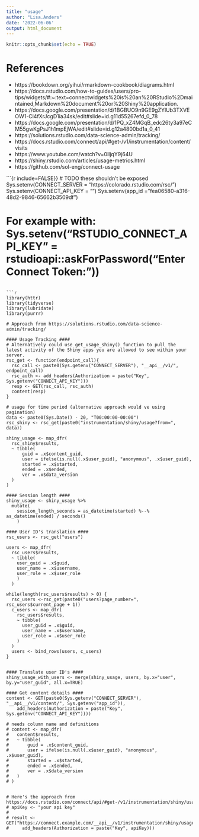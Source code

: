 ```yaml
---
title: "usage"
author: "Lisa.Anders"
date: '2022-06-06'
output: html_document
---
```


```r
knitr::opts_chunk$set(echo = TRUE)
```

# References

 - https://bookdown.org/yihui/rmarkdown-cookbook/diagrams.html
 - https://docs.rstudio.com/how-to-guides/users/pro-tips/widgets/#:~:text=connectwidgets%20is%20an%20RStudio%2Dmaintained,Markdown%20document%20or%20Shiny%20application.
 - https://docs.google.com/presentation/d/1BGBUO9n9GE9gZYlUb3TXVEOW1-Ci4fXrJcgD1ia34sk/edit#slide=id.g11d55267efd_0_78
 - https://docs.google.com/presentation/d/1PQ_xZ4MGqB_edc26ty3a97eCM55gwKgPsJ1h1mpEjWA/edit#slide=id.g12a4800bd1a_0_41
 - https://solutions.rstudio.com/data-science-admin/tracking/
 - https://docs.rstudio.com/connect/api/#get-/v1/instrumentation/content/visits
 - https://www.youtube.com/watch?v=0iljqY9j64U
 - https://shiny.rstudio.com/articles/usage-metrics.html 
 - https://github.com/sol-eng/connect-usage
 


```{r include=FALSE}}
# TODO these shouldn't be exposed 
Sys.setenv(CONNECT_SERVER = "https://colorado.rstudio.com/rsc/")
Sys.setenv(CONNECT_API_KEY = "")
Sys.setenv(app_id = "fea06580-a316-48d2-9846-65662b3509df")

# For example with: Sys.setenv("RSTUDIO_CONNECT_API_KEY" = rstudioapi::askForPassword("Enter Connect Token:")) 
```

```r
library(httr)
library(tidyverse)
library(lubridate)
library(purrr)

# Approach from https://solutions.rstudio.com/data-science-admin/tracking/

#### Usage Tracking ####
# Alternatively could use get_usage_shiny() function to pull the latest activity of the Shiny apps you are allowed to see within your server.
rsc_get <- function(endpoint_call){
  rsc_call <- paste0(Sys.getenv("CONNECT_SERVER"), "__api__/v1/", endpoint_call)
  rsc_auth <- add_headers(Authorization = paste("Key", Sys.getenv("CONNECT_API_KEY")))
  resp <- GET(rsc_call, rsc_auth)
  content(resp)
}  

# usage for time period (alternative approach would ve using pagination)
data <- paste0(Sys.Date() - 20, "T00:00:00-00:00")
rsc_shiny <- rsc_get(paste0("instrumentation/shiny/usage?from=", data))

shiny_usage <- map_dfr(
  rsc_shiny$results,
  ~ tibble(
      guid = .x$content_guid,
      user = ifelse(is.null(.x$user_guid), "anonymous", .x$user_guid),
      started = .x$started,
      ended = .x$ended,
      ver = .x$data_version
  )
)

#### Session length ####
shiny_usage <- shiny_usage %>%
  mutate(
    session_length_seconds = as_datetime(started) %--% as_datetime(ended) / seconds()
    ) 

#### User ID's translation ####
rsc_users <- rsc_get("users")  

users <- map_dfr(
  rsc_users$results,
  ~ tibble(
    user_guid = .x$guid,
    user_name = .x$username,
    user_role = .x$user_role
    )
  )

while(length(rsc_users$results) > 0) {
  rsc_users <-rsc_get(paste0("users?page_number=", rsc_users$current_page + 1))
  c_users <- map_dfr(
    rsc_users$results,
    ~ tibble(
      user_guid = .x$guid,
      user_name = .x$username,
      user_role = .x$user_role
    )
  )
  users <- bind_rows(users, c_users)
}


#### Translate user ID's ####
shiny_usage_with_users <- merge(shiny_usage, users, by.x="user", by.y="user_guid", all.x=TRUE)

#### Get content details ####
content <- GET(paste0(Sys.getenv("CONNECT_SERVER"), "__api__/v1/content/", Sys.getenv("app_id")),
    add_headers(Authorization = paste("Key", Sys.getenv("CONNECT_API_KEY"))))

# needs column name and definitions
# content <- map_dfr(
#   content$results,
#   ~ tibble(
#       guid = .x$content_guid,
#       user = ifelse(is.null(.x$user_guid), "anonymous", .x$user_guid),
#       started = .x$started,
#       ended = .x$ended,
#       ver = .x$data_version
#   )
# )


# Here's the approach from https://docs.rstudio.com/connect/api/#get-/v1/instrumentation/shiny/usage
# apiKey <- "your api key"
# 
# result <- GET("https://connect.example.com/__api__/v1/instrumentation/shiny/usage",
#     add_headers(Authorization = paste("Key", apiKey)))

```





